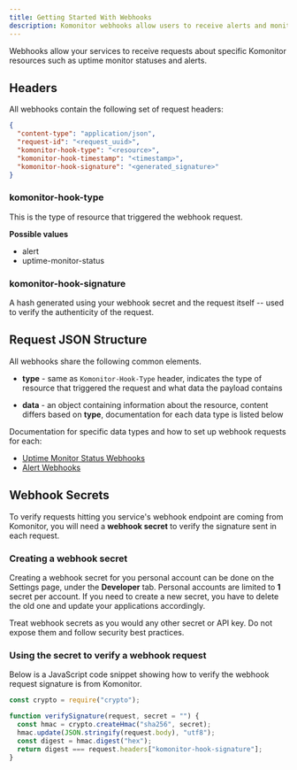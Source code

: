 ```yaml
---
title: Getting Started With Webhooks
description: Komonitor webhooks allow users to receive alerts and monitor status updates via a webhook endpoint.
---
```


Webhooks allow your services to receive requests about specific Komonitor resources such as uptime monitor statuses and alerts.

## Headers

All webhooks contain the following set of request headers:

```json
{
  "content-type": "application/json",
  "request-id": "<request_uuid>",
  "komonitor-hook-type": "<resource>",
  "komonitor-hook-timestamp": "<timestamp>",
  "komonitor-hook-signature": "<generated_signature>"
}
```

### komonitor-hook-type

This is the type of resource that triggered the webhook request.

**Possible values**

- alert
- uptime-monitor-status

### komonitor-hook-signature

A hash generated using your webhook secret and the request itself -- used to verify the authenticity of the request.

## Request JSON Structure

All webhooks share the following common elements.

- **type** - same as `Komonitor-Hook-Type` header, indicates the type of resource that triggered the request and what data the payload contains

- **data** - an object containing information about the resource, content differs based on **type**, documentation for each data type is listed below

Documentation for specific data types and how to set up webhook requests for each:

- [Uptime Monitor Status Webhooks](/docs/webhooks/uptime-monitor-status)
- [Alert Webhooks](/docs/webhooks/alerts)

## Webhook Secrets

To verify requests hitting you service's webhook endpoint are coming from Komonitor, you will need a **webhook secret** to verify the signature sent in each request.

### Creating a webhook secret

Creating a webhook secret for you personal account can be done on the Settings page, under the **Developer** tab.
Personal accounts are limited to **1** secret per account. If you need to create a new secret, you have to delete the old one and
update your applications accordingly.

Treat webhook secrets as you would any other secret or API key. Do not expose them and follow security best practices.

### Using the secret to verify a webhook request

Below is a JavaScript code snippet showing how to verify the webhook request signature is from Komonitor.

```typescript
const crypto = require("crypto");

function verifySignature(request, secret = "") {
  const hmac = crypto.createHmac("sha256", secret);
  hmac.update(JSON.stringify(request.body), "utf8");
  const digest = hmac.digest("hex");
  return digest === request.headers["komonitor-hook-signature"];
}
```

